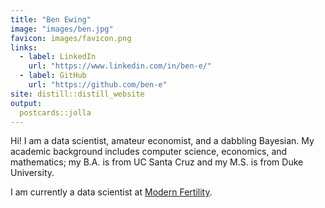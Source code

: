 ```yaml
---
title: "Ben Ewing"
image: "images/ben.jpg"
favicon: images/favicon.png
links:
  - label: LinkedIn
    url: "https://www.linkedin.com/in/ben-e/"
  - label: GitHub
    url: "https://github.com/ben-e"
site: distill::distill_website
output:
  postcards::jolla
---
```


Hi! I am a data scientist, amateur economist, and a dabbling Bayesian. My academic background includes computer science, economics, and mathematics; my B.A. is from UC Santa Cruz and my M.S. is from Duke University.

I am currently a data scientist at [Modern Fertility](https://modernfertility.com/).